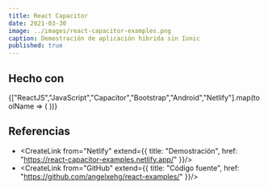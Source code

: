 ```yaml
---
title: React Capacitor
date: 2021-03-30
image: ../images/react-capacitor-examples.png
caption: Demostración de aplicación hibrida sin Ionic
published: true
---
```


## Hecho con 

<div className="mb-2">
  {["ReactJS","JavaScript","Capacitor","Bootstrap","Android","Netlify"].map(toolName => (
    <span
      key={toolName}
      className="badge rounded-pill mt-1 me-1"
    >
      <CreateLink noUnderline from={toolName} />
    </span>
  ))}
</div>

## Referencias

- <CreateLink from="Netlify" extend={{
  title: "Demostración",
  href: "https://react-capacitor-examples.netlify.app/"
}}/>
- <CreateLink from="GitHub" extend={{
  title: "Código fuente",
  href: "https://github.com/angelxehg/react-examples/"
}}/>
